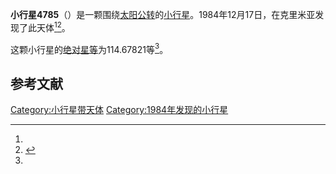 {{Infobox planet
| bgcolour = #FFFFC0
| name = 4785 Petrov
| symbol = 
| image = 
| caption = 
| discovery = yes
| discovery_ref = 
| discoverer = {{link-en|柳德米拉·卡拉季奇|Lyudmila Karachkina}}
| discovery_site = [[克里米亚|克里米亚]] 
| discovered = 1984年12月17日
| designations = yes
| mp_name = 
| named_after = 
| alt_names = 1984 YH1/ 1978 NC1 / 1979 SE5 / 1981 AN2
| mp_category = [[主带小行星|主带小行星]]
| orbit_ref = <ref name="a">[http://ssd.jpl.nasa.gov/sbdb.cgi?sstr=4785 4785 Petrov] {{Wayback|url=http://ssd.jpl.nasa.gov/sbdb.cgi?sstr=4785 |date=20201126164410 }}，小行星數據庫瀏覽器（JPL Small-Body Database Browser）－[[美国国家航空航天局|美国国家航空航天局]]喷气推进实验室</ref>
| epoch = 2456400.5 (2013年4月18日更新)
| aphelion = {{convert|2.8260723|AU|km|3|abbr=on|lk=out}}
| perihelion = {{convert|2.5042769|AU|km|3|abbr=on}}
| semimajor = {{convert|2.6651746|AU|km|3|abbr=on}}
| eccentricity = 0.0603704
| period = 1589.230667 [[日|日]]<br />4.35[[儒略年|儒略年]]
| avg_speed = 
| inclination = 2.67795
| asc_node = 301.68879
| mean_anomaly = 
| arg_peri = 114.67821
| satellites = 
| physical_characteristics = yes
| dimensions = 
| mass = 
| density = 
| surface_grav = 
| escape_velocity = 
| sidereal_day = 
| axial_tilt = 
| pole_ecliptic_lat = 
| pole_ecliptic_lon = 
| albedo = 
| temperatures= 
| temp_name1 = 
| mean_temp_1 = 
| max_temp_1 = 
| temp_name2 = 
| max_temp_2 = 
| spectral_type = 
| abs_magnitude = 114.67821
}}

'''小行星4785'''（{{lang-en|4785 Petrov}}）是一颗围绕[[太阳|太阳]][[公转|公转]]的[[小行星|小行星]]。1984年12月17日，{{link-en|柳德米拉·卡拉季奇|Lyudmila Karachkina}}在克里米亚发现了此天体<ref name="a" /><ref>{{cite news|title=小行星列表|url=http://cfa-www.harvard.edu/iau/lists/NumberedMPs.txt|accessdate=2013-07-08|newspaper=哈佛大学|archive-date=2008-05-17|archive-url=https://web.archive.org/web/20080517010638/http://cfa-www.harvard.edu/iau/lists/NumberedMPs.txt|dead-url=no}}</ref>。

这颗小行星的[[绝对星等|绝对星等]]为114.67821等<ref name="a" />。

==参考文献==
{{reflist}}
{{Minor Planet Number|[[小行星4784|小行星4784]]|[[小行星4786|小行星4786]]}}

{{小天体}}

[[Category:小行星带天体|Category:小行星带天体]]
[[Category:1984年发现的小行星|Category:1984年发现的小行星]]

{{asteroid-stub}}